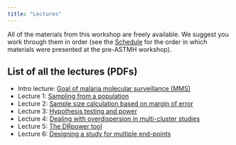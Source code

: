 ```yaml
---
title: "Lectures"
---
```


All of the materials from this workshop are freely available. We suggest you work through them in order (see the [Schedule](schedule.qmd) for the order in which materials were presented at the pre-ASTMH workshop).

## List of all the lectures (PDFs)

- Intro lecture: [Goal of malaria molecular surveillance (MMS)](slides/L0-intro.pdf)
- Lecture 1: [Sampling from a population](slides/L1-sampling_from_a_population.pdf)
- Lecture 2: [Sample size calculation based on margin of error](slides/L2-sample_size_calculation_based_on_margin_of_error.pdf)
- Lecture 3: [Hypothesis testing and power](slides/L3-hypothesis_testing_and_power.pdf)
- Lecture 4: [Dealing with overdispersion in multi-cluster studies](slides/L4-dealing_with_overdispersion_in_multi-cluster_studies.pdf)
- Lecture 5: [The DRpower tool](slides/L5-the_DRpower_tool.pdf)
- Lecture 6: [Designing a study for multiple end-points](slides/L6-designing_a_study_for_multiple_endpoints.pdf)